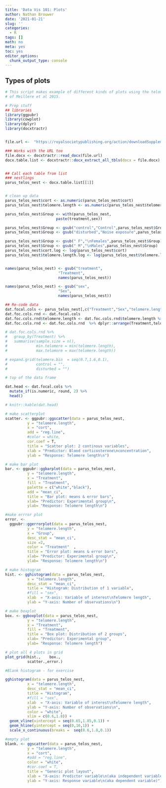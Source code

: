 ```yaml
---
title: 'Data Vis 101: Plots'
author: Nathan Brouwer
date: '2021-01-21'
slug: ''
categories: 
  - R
tags: []
math: no
meta: yes
toc: yes
editor_options: 
  chunk_output_type: console
---
```



<!--more-->

## Types of plots


```r
# This script makes example of different kinds of plots using the telomere data 
# of Meillere et al 2015.

# Prep stuff
## libraries
library(ggpubr)
library(cowplot)
library(dplyr)
library(docxtractr)


file.url <-  "https://royalsocietypublishing.org/action/downloadSupplement?doi=10.1098%2Frsbl.2015.0559&file=rsbl20150559supp1.docx"

### Works with the URL too
file.docx <- docxtractr::read_docx(file.url)
docx.table.list <- docxtractr::docx_extract_all_tbls(docx = file.docx)


## Call each table from list
### nestlings
parus_telos_nest <- docx.table.list[[1]]



```


```r
# clean up data
parus_telos_nest$cort <- as.numeric(parus_telos_nest$cort)
parus_telos_nest$telomere.length <- as.numeric(parus_telos_nest$telomere.length)

parus_telos_nest$Group <- with(parus_telos_nest,
                       paste(treatment,sex))

parus_telos_nest$Group <- gsub("control","Control",parus_telos_nest$Group)
parus_telos_nest$Group <- gsub("disturbed","Noise exposure",parus_telos_nest$Group)

parus_telos_nest$Group <- gsub(" F","\nFemales",parus_telos_nest$Group)
parus_telos_nest$Group <- gsub(" M","\nMales",parus_telos_nest$Group)
parus_telos_nest$cort.log <- log(parus_telos_nest$cort)
parus_telos_nest$telomere.length.log <- log(parus_telos_nest$telomere.length)


names(parus_telos_nest) <- gsub("treatment",
                        "Treatment",
                        names(parus_telos_nest))

names(parus_telos_nest) <- gsub("sex",
                        "Sex",
                        names(parus_telos_nest))
```




```r
## Re-code data
dat.focal.cols <- parus_telos_nest[,c("Treatment","Sex","telomere.length","cort")]
dat.foc.cols.rnd <- dat.focal.cols
dat.foc.cols.rnd$telomere.length <- dat.foc.cols.rnd$telomere.length %>% round(1)
dat.foc.cols.rnd <- dat.foc.cols.rnd  %>% dplyr::arrange(Treatment,telomere.length)

# dat.foc.cols.rnd %>% 
#   group_by(Treatment) %>% 
#   summarise(sample.size = n(),
#             min.telomere = min(telomere.length),
#             max.telomore = max(telomere.length))
```

```r
# expand.grid(telomere.bin  = seq(0.7,1.6,0.1),
#             control = "",
#             disturbed = "")
```



```r
# top of the data frame

dat.head <- dat.focal.cols %>%
  mutate_if(is.numeric, round, 2) %>%
  head() 

# knitr::kable(dat.head)

```





```r
# make scatterplot
scatter. <- ggpubr::ggscatter(data = parus_telos_nest,
          y = "telomere.length",
          x = "cort",
          add = "reg.line",
          #color = white,
          cor.coef = T,
          title = "Scatter plot: 2 continous variables",
          xlab = "Predictor: Blood corticosterone\nconcentration",
          ylab = "Response: Telomere length\n")
```


```r
# make bar plot
bar. <- ggpubr::ggbarplot(data = parus_telos_nest,
          y = "telomere.length",
          x = "Treatment",
          fill = "Treatment",
          palette = c("white","black"),
          add = "mean_ci",
          title = "Bar plot: means & error bars",
          xlab= "Predictor: Experimental group\n",
          ylab= "Response: Telomere length\n")
```


```r
#make errror plot
error. <-
  ggpubr::ggerrorplot(data = parus_telos_nest,
          y = "telomere.length",
          x = "Group",
          desc_stat = "mean_ci",
          size =2,
          color = "Treatment"  , 
          title = "Error plot: means & error bars",
          xlab= "Predictor: Experimental group\n",
          ylab= "Response: Telomere length\n") 
```



```r
# make histogram
hist. <- gghistogram(data = parus_telos_nest,
          x = "telomere.length",
          desc_stat = "mean_ci",
          title = "Histogram: Distribution of 1 variable",
          #fill = "sex",
          xlab  = "X-axis: Variable of interest\nTelomere length",
          ylab = "Y-axis: Number of observations\n")
```




```r
# make boxplot
box. <- ggboxplot(data = parus_telos_nest,
          y = "telomere.length",
          x = "Treatment",
          fill = "Treatment",
          title = "Box plot: Distribution of 2 groups",
          xlab= "Predictor: Experimental group",
          ylab= "Response: Telomere length")
```



```r
# plot all 4 plots in grid
plot_grid(hist.,    box.,
          scatter.,error.)
```


```r
#Blank histogram - for exercise

gghistogram(data = parus_telos_nest,
          x = "telomere.length",
          desc_stat = "mean_ci",
          title = "Histogram",
          #fill = "sex",
          xlab  = "X-axis: Variable of interest\nTelomere length",
          ylab = "Y-axis: Number of observations\n",
          color = "white",
          xlim = c(0.6,1.8)) + 
  geom_vline(xintercept = seq(0.65,1.85,0.1)) +
  geom_hline(yintercept = seq(0,10,1)) +
  scale_x_continuous(breaks =  seq(0.6,1.8,0.1))
```





```r
#empty plot
blank. <- ggscatter(data = parus_telos_nest,
          y = "telomere.length",
          x = "cort",
          #add = "reg.line",
          color = "white",
          #cor.coef = T,
          title = "Generic plot layout",
          xlab = "X-axis: Predictor variable\n(aka independent variable)",
          ylab = "Y-axis: Response variable\n(aka dependent variable)")
```
